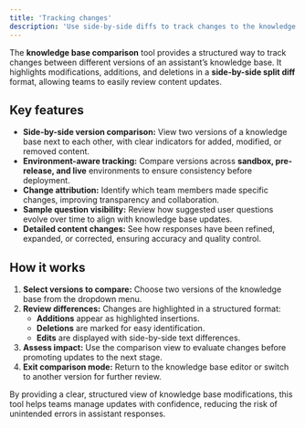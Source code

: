 ```yaml
---
title: 'Tracking changes'
description: 'Use side-by-side diffs to track changes to the knowledge base between and within versions.'
---
```



The **knowledge base comparison** tool provides a structured way to track changes between different versions of an assistant’s knowledge base. It highlights modifications, additions, and deletions in a **side-by-side split diff** format, allowing teams to easily review content updates.

## Key features

- **Side-by-side version comparison:** View two versions of a knowledge base next to each other, with clear indicators for added, modified, or removed content.
- **Environment-aware tracking:** Compare versions across **sandbox, pre-release, and live** environments to ensure consistency before deployment.
- **Change attribution:** Identify which team members made specific changes, improving transparency and collaboration.
- **Sample question visibility:** Review how suggested user questions evolve over time to align with knowledge base updates.
- **Detailed content changes:** See how responses have been refined, expanded, or corrected, ensuring accuracy and quality control.

## How it works

1. **Select versions to compare:** Choose two versions of the knowledge base from the dropdown menu.
2. **Review differences:** Changes are highlighted in a structured format:
   - **<Icon icon="plus" iconType="solid" color="#2D8C66" /> Additions** appear as highlighted insertions.
   - **<Icon icon="minus" iconType="solid" color="#D64F4F" /> Deletions** are marked for easy identification.
   - **<Icon icon="rotate" iconType="solid" color="#3B73D1" /> Edits** are displayed with side-by-side text differences.
3. **Assess impact:** Use the comparison view to evaluate changes before promoting updates to the next stage.
4. **Exit comparison mode:** Return to the knowledge base editor or switch to another version for further review.

By providing a clear, structured view of knowledge base modifications, this tool helps teams manage updates with confidence, reducing the risk of unintended errors in assistant responses.